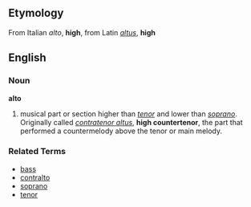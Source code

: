 ==Etymology==
From Italian ''alto'', '''high''', from Latin ''[[altus]]'', '''high'''

==English==

===Noun===
'''alto'''

# musical part or section higher than ''[[tenor]]'' and lower than ''[[soprano]]''.  Originally called ''[[contratenor altus]]'', '''high countertenor''', the part that performed a countermelody above the tenor or main melody.

===Related Terms===
*[[bass]]
*[[contralto]]
*[[soprano]]
*[[tenor]]